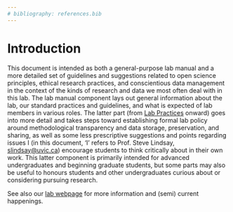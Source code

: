 ```yaml
---
# bibliography: references.bib
---
```


# Introduction {#intro}

This document is intended as both a general-purpose lab manual and a more detailed set of guidelines and suggestions related to open science principles, ethical research practices, and conscientious data management in the context of the kinds of research and data we most often deal with in this lab. The lab manual component lays out general information about the lab, our standard practices and guidelines, and what is expected of lab members in various roles. The latter part (from [Lab Practices](08-lab-practices.qmd#lab-practices) onward) goes into more detail and takes steps toward establishing formal lab policy around methodological transparency and data storage, preservation, and sharing, as well as some less prescriptive suggestions and points regarding issues I (in this document, 'I' refers to Prof. Steve Lindsay, [slindsay@uvic.ca](mailto:slindsay@uvic.ca)) encourage students to think critically about in their own work. This latter component is primarily intended for advanced undergraduates and beginning graduate students, but some parts may also be useful to honours students and other undergraduates curious about or considering pursuing research. 

See also our [lab webpage](https://onlineacademiccommunity.uvic.ca/lindsaylab/) for more information and (semi) current happenings.